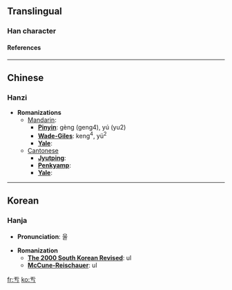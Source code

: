 ==Translingual==
===Han character===
{{Han char|rad=一|as=02|sn=3|so=|four=|canj=一大尸 (MKS), XX一大尸 (XXMKS)|cmean=}}
====References====
{{Han ref|kx=0086.071|dj=0177.051|hdz=10005.020|uh=4E90|ud=20112}}

----
==Chinese==
===Hanzi===


* '''Romanizations'''
** [[Mandarin]]:
*** '''[[Pinyin]]''': gèng (geng4), yú (yu2)
*** '''[[Wade-Giles]]''': keng<sup>4</sup>, yü<sup>2</sup>
*** '''[[Yale]]''': 
**[[Cantonese]]
***'''[[Jyutping]]''':
***'''[[Penkyamp]]''': 
***'''[[Yale]]''': 


----
==Korean==
===Hanja===

* '''Pronunciation''': 울

* '''Romanization'''
** '''[[The 2000 South Korean Revised Romanization|The 2000 South Korean Revised]]''': ul
** '''[[McCune-Reischauer]]''': ul


[[fr:亐]]
[[ko:亐]]